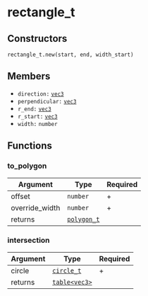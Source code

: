 # rectangle_t

## Constructors

`rectangle_t.new(start, end, width_start)`

## Members

- `direction:` [`vec3`](/structs/math/vec3)
- `perpendicular:` [`vec3`](/structs/math/vec3)
- `r_end:` [`vec3`](/structs/math/vec3)
- `r_start:` [`vec3`](/structs/math/vec3)
- `width:` `number`

## Functions

### to_polygon

| Argument       | Type                                   | Required |
| -------------- | -------------------------------------- | -------- |
| offset         | `number`                               | +        |
| override_width | `number`                               | +        |
| returns        | [`polygon_t`](/structs/math/polygon_t) |          |

### intersection

| Argument | Type                                 | Required |
| -------- | ------------------------------------ | -------- |
| circle   | [`circle_t`](/structs/math/circle_t) | +        |
| returns  | [`table<vec3>`](/structs/math/vec3)  |          |
